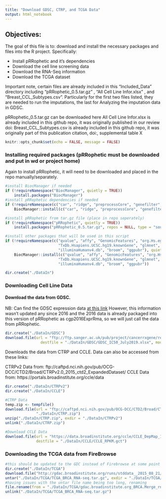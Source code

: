 ```yaml
---
title: "Download GDSC, CTRP, and TCGA Data"
output: html_notebook
---
```


## Objectives:

The goal of this file is to: download and install the necessary packages and files into the R project. Specifically: 

 * Install pRRophetic and it's dependencies
 * Download the cell line screening data
 * Download the RNA-Seq information
 * Download the TCGA dataset
 
Important note, certain files are already included in this "Included_Data" directory including "pRRophetic_0.5.tar.gz" , "All Cell Line Infor.xlsx" , and  "Breast_CCL_Subtypes.csv". Particularly for the first two files listed, they are needed to run the imputations, the last for Analyzing the imputation data in GDSC. 

pRRophetic_0.5.tar.gz can be downloaded here
All Cell Line Infor.xlsx is already included in this github repo, it was originally published in our review doi:
Breast_CCL_Subtypes.csv is already included in this github repo, it was originally part of this publication citation, doi:, supplemental table X

```r
knitr::opts_chunk$set(echo = FALSE, message = FALSE)
```


### Installing required packages (pRRophetic must be downloaded and put in wd or project home)

Again to install pRRophetic, it will need to be downloaded and placed in the repo manually/separately. 

```r

#install BiocManager if needed
if (!requireNamespace("BiocManager", quietly = TRUE))
    install.packages("BiocManager")
#install pRRophetic dependencies if needed
if (!requireNamespace(c("car", "ridge", "preprocessCore", "genefilter", "sva"), quietly = TRUE)) 
    BiocManager::install(c("car", "ridge", "preprocessCore", "genefilter", "sva"))

#install pRRophetic from tar.gz file (place in repo seperately)
if (!requireNamespace("pRRophetic", quietly = TRUE)) 
    install.packages("pRRophetic_0.5.tar.gz", repos = NULL, type = "source")

#install other packages that will be used in this script
if (!requireNamespace(c("qvalue", "affy", "GenomicFeatures", "org.Hs.eg.db", "biomaRt" , 
                        "TxDb.Hsapiens.UCSC.hg19.knownGene", "glmnet", "gdata", "tidyverse", 
                        "illuminaHumanv4.db", "broom", "ggpubr"), quietly = TRUE)) 
    BiocManager::install(c("qvalue", "affy", "GenomicFeatures", "org.Hs.eg.db", "biomaRt" , 
                        "TxDb.Hsapiens.UCSC.hg19.knownGene", "glmnet", "gdata", "tidyverse", 
                        "illuminaHumanv4.db", "broom", "ggpubr"))

dir.create("./DataIn")

```

### Downloading Cell Line Data


#### Download the data from GDSC. 

NB: Can find the GDSC expression data [at this link](https://www.cancerrxgene.org/gdsc1000/GDSC1000_WebResources//Data/preprocessed/Cell_line_RMA_proc_basalExp.txt.zip )
However, this information wasn't updated any since 2016 and the 2016 data is already packaged into this version of pRRophetic as cgp2016ExprRma, so we will just call the data from pRRophetic. 

```r
dir.create("./DataIn/GDSC")
download.file(url = "ftp://ftp.sanger.ac.uk/pub/project/cancerrxgene/releases/current_release/GDSC2_fitted_dose_response_17Jul19.xlsx",
                destfile = "./DataIn/GDSC/GDSC_IC50_July2019.xlsx", mode = "wb")

```


Downloads the data from CTRP and CCLE. Data can also be accessed from these links:

CTRPv2 Data from: ftp://caftpd.nci.nih.gov/pub/OCG-DCC/CTD2/Broad/CTRPv2.0_2015_ctd2_ExpandedDataset/
CCLE Data from: https://portals.broadinstitute.org/ccle/data


```r
dir.create("./DataIn/CTRPv2")
dir.create("./DataIn/CCLE")

#CTRP Data
temp.zip <- tempfile()
download.file(url = "ftp://caftpd.nci.nih.gov/pub/OCG-DCC/CTD2/Broad/CTRPv2.0_2015_ctd2_ExpandedDataset/CTRPv2.0_2015_ctd2_ExpandedDataset.zip",
              "./DataIn/CTRP.zip") 
unzip("./DataIn/CTRP.zip", exdir = "./DataIn/CTRPv2")
unlink("./DataIn/CTRP.zip")

#Download CCLE Data 
download.file(url = "https://data.broadinstitute.org/ccle/CCLE_DepMap_18Q2_RNAseq_RPKM_20180502.gct", 
              destfile = "./DataIn/CCLE/CCLE_RPKM.gct")


```

### Downloading the TCGA data from FireBrowse


```r
#this should be updated to the GDC instead of Firebrowse at some point
dir.create("./DataIn/TCGA")
download.file("http://gdac.broadinstitute.org/runs/stddata__2015_08_21/data/BRCA/20150821/gdac.broadinstitute.org_BRCA.Merge_rnaseqv2__illuminahiseq_rnaseqv2__unc_edu__Level_3__RSEM_genes__data.Level_3.2015082100.0.0.tar.gz", "./DataIn/TCGA/TCGA_BRCA_RNA-seq.tar.gz")
untar("./DataIn/TCGA/TCGA_BRCA_RNA-seq.tar.gz", exdir = "./DataIn/TCGA/")
#having issues with the untar file name being too long, renaming
file.rename(from = "./DataIn/TCGA/gdac.broadinstitute.org_BRCA.Merge_rnaseqv2__illuminahiseq_rnaseqv2__unc_edu__Level_3__RSEM_genes__data.Level_3.2015082100.0.0/", to = "./DataIn/TCGA/RNA-seq" )
unlink("./DataIn/TCGA/TCGA_BRCA_RNA-seq.tar.gz")


```
